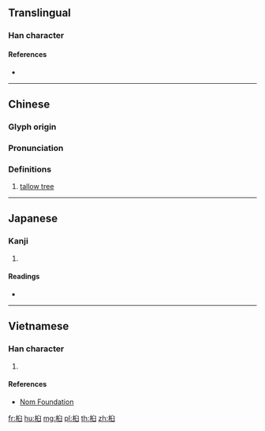 ==Translingual==

===Han character===
{{Han char|rn=75|rad=木|as=06|sn=10|four=|canj=DHX|ids=⿰木臼}}

====References====
* {{Han ref|kx=0526.090|dkj=14778|dj=0915.070|hdz=21200.090|uh=6855|ud=26709}}

----

==Chinese==
{{zh-forms}}

===Glyph origin===
{{Han etym}}

===Pronunciation===
{{zh-pron
|m=jiù
|c=kau5
|mc=
|oc=y
|ma=
|cat=n
}}

===Definitions===
{{zh-hanzi}}

# [[tallow tree]]

----

==Japanese==

===Kanji===
{{ja-kanji|grade=|rs=木06}}

# {{defn|lang=ja|sort=木06}}

====Readings====
* {{ja-readings|on=[[きゅう]] (kyū)|kun=[[ぶな]] (buna)}}

----

==Vietnamese==

===Han character===
{{vi-readings|rs=木06|hanviet=cữu}}

# {{defn|lang=vi|sort=木06}}

====References====
* [http://nomfoundation.org/common/nom_details.php?codepoint=6855 Nom Foundation]

[[fr:桕]]
[[hu:桕]]
[[mg:桕]]
[[pl:桕]]
[[th:桕]]
[[zh:桕]]